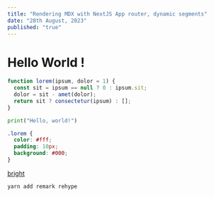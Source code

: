```yaml
---
title: "Rendering MDX with NextJS App router, dynamic segments"
date: "28th August, 2023"
published: "true"
---
```


# Hello World !

```js
function lorem(ipsum, dolor = 1) {
  const sit = ipsum == null ? 0 : ipsum.sit;
  dolor = sit - amet(dolor);
  return sit ? consectetur(ipsum) : [];
}
```

```python hello.py
print("Hello, world!")
```

```css styles.css
.lorem {
  color: #fff;
  padding: 10px;
  background: #000;
}
```

[bright](https://www.google.com/)

```
yarn add remark rehype
```
